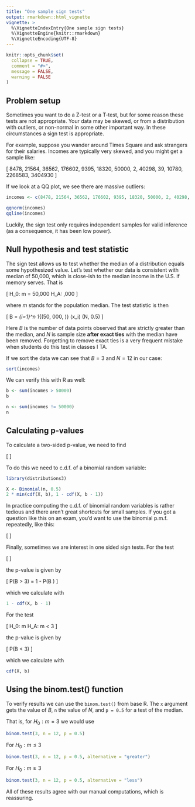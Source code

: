 ```yaml
---
title: "One sample sign tests"
output: rmarkdown::html_vignette
vignette: >
  %\VignetteIndexEntry{One sample sign tests}
  %\VignetteEngine{knitr::rmarkdown}
  %\VignetteEncoding{UTF-8}
---
```


```r
knitr::opts_chunk$set(
  collapse = TRUE,
  comment = "#>",
  message = FALSE,
  warning = FALSE
)
```

## Problem setup

Sometimes you want to do a Z-test or a T-test, but for some reason these tests are not appropriate. Your data may be skewed, or from a distribution with outliers, or non-normal in some other important way. In these circumstances a sign test is appropriate.

For example, suppose you wander around Times Square and ask strangers for their salaries. Incomes are typically very skewed, and you might get a sample like:

\[
  8478, 21564, 36562, 176602, 9395, 18320, 50000,
    2, 40298, 39, 10780, 2268583, 3404930
\]

If we look at a QQ plot, we see there are massive outliers:

```r
incomes <- c(8478, 21564, 36562, 176602, 9395, 18320, 50000, 2, 40298, 39, 10780, 2268583, 3404930)

qqnorm(incomes)
qqline(incomes)
```

Luckily, the sign test only requires independent samples for valid inference (as a consequence, it has been low power).

## Null hypothesis and test statistic

The sign test allows us to test whether the median of a distribution equals some hypothesized value. Let's test whether our data is consistent with median of 50,000, which is close-ish to the median income in the U.S. if memory serves. That is

\[
  H_0: m = 50,000 \qquad H_A: \mu \neq 50,000
\]

where $m$ stands for the population median. The test statistic is then

\[
  B = \sum_{i=1}^n 1_{(50, 000, \infty)} (x_i) \sim \mathrm{Binomial}(N, 0.5)
\]

Here $B$ is the number of data points observed that are strictly greater than the median, and $N$ is sample size **after exact ties** with the median have been removed. Forgetting to remove exact ties is a very frequent mistake when students do this test in classes I TA.

If we sort the data we can see that $B = 3$ and $N = 12$ in our case:

```r
sort(incomes)
```

We can verify this with R as well:

```r
b <- sum(incomes > 50000)
b

n <- sum(incomes != 50000)
n
```

## Calculating p-values

To calculate a two-sided p-value, we need to find

\[
\begin{align}
  2 \cdot \min(P(B \ge 3), P(B \le 3)) =
  2 \cdot \min(1 - P(B \le 2), P(B \le 3))
\end{align}
\]

To do this we need to c.d.f. of a binomial random variable:

```r
library(distributions3)

X <- Binomial(n, 0.5)
2 * min(cdf(X, b), 1 - cdf(X, b - 1))
```

In practice computing the c.d.f. of binomial random variables is rather tedious and there aren't great shortcuts for small samples. If you got a question like this on an exam, you'd want to use the binomial p.m.f. repeatedly, like this:

\[
\begin{align}
P(B \le 3)
&= P(B = 0) + P(B = 1) + P(B = 2) + P(B = 3) \\
&= \binom{12}{0} 0.5^0 0.5^12 + 
  \binom{12}{1} 0.5^1 0.5^11 +
  \binom{12}{2} 0.5^2 0.5^10 +
  \binom{12}{3} 0.5^3 0.5^9
\end{align}
\]

Finally, sometimes we are interest in one sided sign tests. For the test

\[
\begin{align}
  H_0: m \le 3 \qquad H_A: m > 3
\end{align}
\]

the p-value is given by

\[
  P(B > 3) = 1 - P(B \le 2)
\]

which we calculate with

```r
1 - cdf(X, b - 1)
```

For the test

\[
  H_0: m \ge 3 \qquad H_A: m < 3
\]

the p-value is given by

\[
  P(B < 3)
\]

which we calculate with

```r
cdf(X, b)
```

## Using the binom.test() function

To verify results we can use the `binom.test()` from base R. The `x` argument gets the value of $B$, `n` the value of $N$, and `p = 0.5` for a test of the median.

That is, for $H_0 : m = 3$ we would use

```r
binom.test(3, n = 12, p = 0.5)
```

For $H_0 : m \le 3$

```r
binom.test(3, n = 12, p = 0.5, alternative = "greater")
```

For $H_0 : m \ge 3$

```r
binom.test(3, n = 12, p = 0.5, alternative = "less")
```

All of these results agree with our manual computations, which is reassuring.
